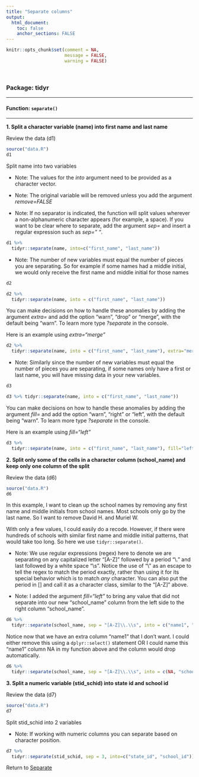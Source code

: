 ```yaml
---
title: "Separate columns"
output: 
  html_document:
    toc: false
    anchor_sections: FALSE
---
```


```r
knitr::opts_chunk$set(comment = NA,
                      message = FALSE,
                      warning = FALSE)
```

<br>

### Package: tidyr

---

#### Function: `separate()`

---

**1\. Split a character variable (name) into first name and last name**

Review the data (d1)

```r

source("data.R")
d1

```

Split name into two variables

* Note: The values for the *into* argument need to be provided as a character vector.

* Note: The original variable will be removed unless you add the argument *remove=FALSE*

* Note: If no separator is indicated, the function will split values wherever a non-alphanumeric character appears (for example, a space). If you want to be clear where to separate, add the argument *sep=* and insert a regular expression such as *sep=" "*. 

```r

d1 %>% 
  tidyr::separate(name, into=c("first_name", "last_name"))

```

* Note: The number of new variables must equal the number of pieces you are separating. So for example if some names had a middle initial, we would only receive the first name and middle initial for those names

```r
d2

```

```r

d2 %>% 
  tidyr::separate(name, into = c("first_name", "last_name"))

```

You can make decisions on how to handle these anomalies by adding the argument *extra=* and add the option "warn", "drop" or "merge", with the default being "warn". To learn more type *?separate* in the console.

Here is an example using *extra="merge"*

```r

d2 %>% 
  tidyr::separate(name, into = c("first_name", "last_name"), extra="merge")

```

* Note: Similarly since the number of new variables must equal the number of pieces you are separating, if some names only have a first or last name, you will have missing data in your new variables.

```r

d3

```

```r

d3 %>% tidyr::separate(name, into = c("first_name", "last_name"))

```

You can make decisions on how to handle these anomalies by adding the argument *fill=* and add the option "warn", "right" or "left", with the default being "warn". To learn more type *?separate* in the console.

Here is an example using *fill="left"*

```r

d3 %>% 
  tidyr::separate(name, into = c("first_name", "last_name"), fill="left")

```

**2\. Split only some of the cells in a character column (school_name) and keep only one column of the split**

Review the data (d6)

```r

source("data.R")
d6

```

In this example, I want to clean up the school names by removing any first name and middle initials from school names. Most schools only go by the last name. So I want to remove David H. and Muriel W.

With only a few values, I could easily do a recode. However, if there were hundreds of schools with similar first name and middle initial patterns, that would take too long. So here we use `tidyr::separate()`.

* Note: We use regular expressions (regex) here to denote we are separating on any capitalized letter "[A-Z]" followed by a period "\\." and last followed by a white space "\\s". Notice the use of "\\" as an escape to tell the regex to match the period exactly, rather than using it for its special behavior which is to match *any* character. You can also put the period in [] and call it as a character class, similar to the "[A-Z]" above.

* Note: I added the argument *fill="left"* to bring any value that did not separate into our new "school_name" column from the left side to the right column "school_name".

```r

d6 %>% 
  tidyr::separate(school_name, sep = "[A-Z]\\.\\s", into = c("name1", "school_name"), fill="left")

```

Notice now that we have an extra column "name1" that I don't want. I could either remove this using a `dplyr::select()` statement OR I could name this "name1" column NA in my function above and the column would drop automatically.

```r

d6 %>% 
  tidyr::separate(school_name, sep = "[A-Z]\\.\\s", into = c(NA, "school_name"), fill="left")

```



**3\. Split a numeric variable (stid_schid) into state id and school id**

Review the data (d7)

```r

source("data.R")
d7

```

Split stid_schid into 2 variables

* Note: If working with numeric columns you can separate based on character position.

```r

d7 %>% 
  tidyr::separate(stid_schid, sep = 3, into=c("state_id", "school_id"))

```

Return to [Separate](https://github.com/Cghlewis/data-wrangling-functions/wiki/Separate)